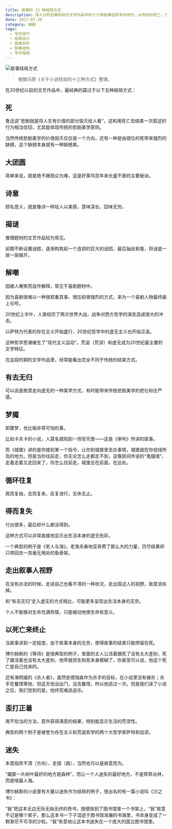 ```yaml
---
title: 故事的 13 种结局方式
description: 深入分析经典和现代文学作品中的十三种故事结局写作技巧，从传统的死亡、大团圆到现代主义的迷失、循环往复等结局方式
date: 2017-07-30
category: 编剧
tags:
  - 写作技巧
  - 结局设计
  - 故事创作
  - 叙事结构
  - 写作指南
---
```


![故事结局方式](https://img.dava.cc/img/故事结局方式.png)

> 根据马原《关于小说结局的十三种方式》整理。

在20世纪以前的文艺作品中，最经典的莫过于以下五种结局方式：

## 死

鲁迅说"悲剧就是将人生有价值的部分毁灭给人看"，这和用死亡去结束一次叙述的行为相当恰切，尤其能体现传统的悲剧美学原则。

当然传统悲剧美学的价值毁灭仅仅是一个方向，还有一种是由错位的死带来强烈的缺撼，这个缺撼本身就有一种缺撼美。

## 大团圆

简单来说，就是绝不跟观众为难，这是好莱坞百年来长盛不衰的主要秘诀。

## 诗意

顾名思义，就是像诗一样给人以美感，意味深长，回味无穷。

## 揭谜

推理题材的文艺作品较为常见。

前期不断设置谜题，逐渐构筑起一个连锁的巨大的谜团，最后抽丝剥茧，将谜底一层一层揭开。

## 解嘲

因被人嘲笑而自作解释，常见于喜剧题材中。

因为喜剧很难以一种很郑重其事、很压抑很强烈的方式，来为一个喜剧人物最终画上句号。

20世纪上半叶，人类经历了两次世界大战，战争对西方哲学的演变造成很大的冲击。

以萨特为代表的存在主义开始盛行，20世纪哲学中的虚无主义也开始泛滥。

这种哲学思潮催生了“现代主义运动”。荒诞（荒谬）和虚无成为20世纪最主要的文学特征。

在这段时期的文学作品里，经常能看出完全不同于传统的结束方式。

## 有去无归

可以说是故意走向虚无的一种美学方式，有时能带来传统悲剧美学的悲壮和庄严感。

## 梦魇

即噩梦，也比喻非常可怕的事。

比如卡夫卡的小说，人莫名就陷到一场官司里——这是《审判》所讲的故事。

而《城堡》讲的是你接到某一个指令，让你到城堡里去办事情，城堡就在你视线所及的地方。但是当你往前走，你无论怎么走都走不到，这像民间传说的“鬼撞墙”，走着走着又走回来了，你怎么往前走，城堡总在前面，在远处。

## 循环往复

周而复始，去而复来，反复进行，无休无止。

## 得而复失

付出很多，最后却什么都没得到。

这种方式可以非常直接地显示出生活本身的虚无色彩。

一个典型的例子是《老人与海》。老渔夫桑地亚哥费了那么大的力量，历尽结果却只带回去一具毫无用处的鱼骨架。

## 走出叙事人视野

在没有办法的时候，走进自己也看不清的一种状况，走出叙述人的视野，故意消失掉。

和“有去无归”走入虚无的方式相比，可能更多呈现出生活本身的无奈。

个人不能够对生命充满热情，只能被动地使生命有意义。

## 以死亡来终止

当故事讲到一定程度，由于故事本身的无奈，使得故事的结束只能停留在死。

博尔赫斯的《等待》是很典型的例子，里面的主人公活着跟死了没有太大差别，死了跟活着也没有太大差别，他早就把生和死本身模糊了，你甚至可以说，他这个死亡是自己找来的。

还有海明威的《杀人者》，虽然安德瑞森作为杀手的目标，在小说里没有被杀；杀手在餐馆等他，但这天他没出门，没去餐馆，所以他逃过一次。但是我们读了小说之后，我们觉到的是，他终究难逃追杀。

## 歪打正着

用不恰当的方法，意外获得满意的结果，特别能显示生活的荒谬性。

典型的两个例子是被誉为存在主义和荒诞哲学的两个大哲学家萨特和加谬。

## 迷失

本意指弄不清（方向）、走错（路），当然也可以是故意而为。

“藏匿一片树叶最好的地方是森林”，而让一个人迷失的最好地方，不是莽莽丛林，而是喧嚣人海。

博尔赫斯的小说里有大量以迷失作为结局的例子，很出名的有一篇小说叫《沙之书》：

“我”把这本无边无际无始无终的奇书，随便放到了图书馆里一个书架上，“我”故意不记是哪个架子，那么这本书一下子混迹于图书馆浩瀚的书海里，书本身变成了一颗渺茫不可寻的沙粒。“我”有意地让这本书迷失在一个庞大的国立图书馆里。
